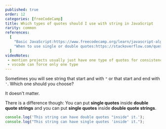 ```yaml
---
published: true
order: 12
categories: [freeCodeCamp]
title: Which types of quotes should I use with string in JavaScript
rarity: common
references:
  [
    "Basic JavaScript:https://www.freecodecamp.org/learn/javascript-algorithms-and-data-structures/basic-javascript",
    "When to use single or double quotes:https://stackoverflow.com/questions/242813/when-to-use-double-or-single-quotes-in-javascript"
  ]
videoNotes:
 - mention projects usually just have one type of quotes for consistency
 - vscode can force only one type
---
```

Sometimes you will see string that start and with `"` or that start and end with `'`. Which one should you choose? 

It doesn't matter.

There is a difference though: You can put **single quotes** inside **double quote strings** and you can put **single quotes** inside **double quote strings**.

```javascript
console.log('This string can have double quotes "inside" it.');
console.log("This string can have single quotes 'inside' it.");
```
